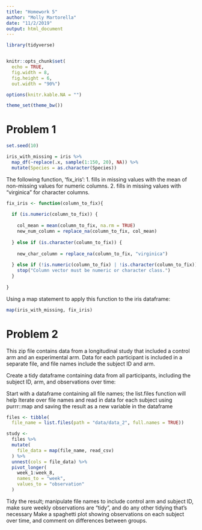 ```yaml
---
title: "Homework 5"
author: "Molly Martorella"
date: "11/2/2019"
output: html_document
---
```


```r

library(tidyverse)


knitr::opts_chunk$set(
  echo = TRUE,
  fig.width = 8,
  fig.height = 6,
  out.width = "90%")

options(knitr.kable.NA = "")

theme_set(theme_bw())

```


# Problem 1

```r

set.seed(10)

iris_with_missing = iris %>% 
  map_df(~replace(.x, sample(1:150, 20), NA)) %>%
  mutate(Species = as.character(Species))

```

The following function, 'fix_iris':
1. fills in missing values with the mean of non-missing values for numeric columns.
2. fills in missing values with "virginica" for character columns.

```r

fix_iris <- function(column_to_fix){
  
  if (is.numeric(column_to_fix)) {
    
    col_mean = mean(column_to_fix, na.rm = TRUE)
    new_num_column = replace_na(column_to_fix, col_mean)
    
  } else if (is.character(column_to_fix)) {
    
    new_char_column = replace_na(column_to_fix, "virginica")
    
  } else if (!is.numeric(column_to_fix) | !is.character(column_to_fix)) {
    stop("Column vector must be numeric or character class.")
  }
  
}

```

Using a map statement to apply this function to the iris dataframe:

```r

map(iris_with_missing, fix_iris)

```

# Problem 2

This zip file contains data from a longitudinal study that included a control arm and an experimental arm. Data for each participant is included in a separate file, and file names include the subject ID and arm.

Create a tidy dataframe containing data from all participants, including the subject ID, arm, and observations over time:

Start with a dataframe containing all file names; the list.files function will help
Iterate over file names and read in data for each subject using purrr::map and saving the result as a new variable in the dataframe


```r

files <- tibble(
  file_name = list.files(path = "data/data_2", full.names = TRUE))

study <- 
  files %>% 
  mutate(
    file_data = map(file_name, read_csv)
  ) %>% 
  unnest(cols = file_data) %>% 
  pivot_longer(
    week_1:week_8,
    names_to = "week",
    values_to = "observation"
  )


```
Tidy the result; manipulate file names to include control arm and subject ID, make sure weekly observations are “tidy”, and do any other tidying that’s necessary
Make a spaghetti plot showing observations on each subject over time, and comment on differences between groups.
